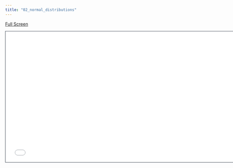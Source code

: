 ```yaml
---
title: "02_normal_distributions"
---
```


[Full Screen](slides.qmd)

```{=html}
<iframe class="slide-deck" src="slides.html" height="420" width="747" style="border: 1px solid #2e3846;"></iframe>
```
